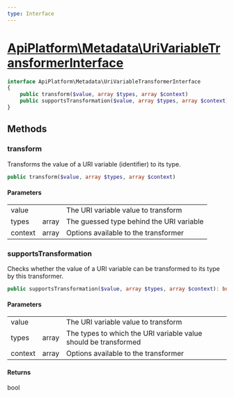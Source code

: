 ```yaml
---
type: Interface
---
```


# [ApiPlatform\Metadata\UriVariableTransformerInterface](/docs/v3.2/reference/Metadata/UriVariableTransformerInterface)



```php
interface ApiPlatform\Metadata\UriVariableTransformerInterface
{
    public transform($value, array $types, array $context)
    public supportsTransformation($value, array $types, array $context): bool
}
```
## Methods

### transform

Transforms the value of a URI variable (identifier) to its type.

```php
public transform($value, array $types, array $context)
```

#### Parameters

<table><tbody>
<tr><td>value</td><td></td><td>The URI variable value to transform</td></tr><tr><td>types</td><td>array</td><td>The guessed type behind the URI variable</td></tr><tr><td>context</td><td>array</td><td>Options available to the transformer</td></tr>
</tbody>
</table>

### supportsTransformation

Checks whether the value of a URI variable can be transformed to its type by this transformer.

```php
public supportsTransformation($value, array $types, array $context): bool
```

#### Parameters

<table><tbody>
<tr><td>value</td><td></td><td>The URI variable value to transform</td></tr><tr><td>types</td><td>array</td><td>The types to which the URI variable value should be transformed</td></tr><tr><td>context</td><td>array</td><td>Options available to the transformer</td></tr>
</tbody>
</table>

#### Returns

bool

